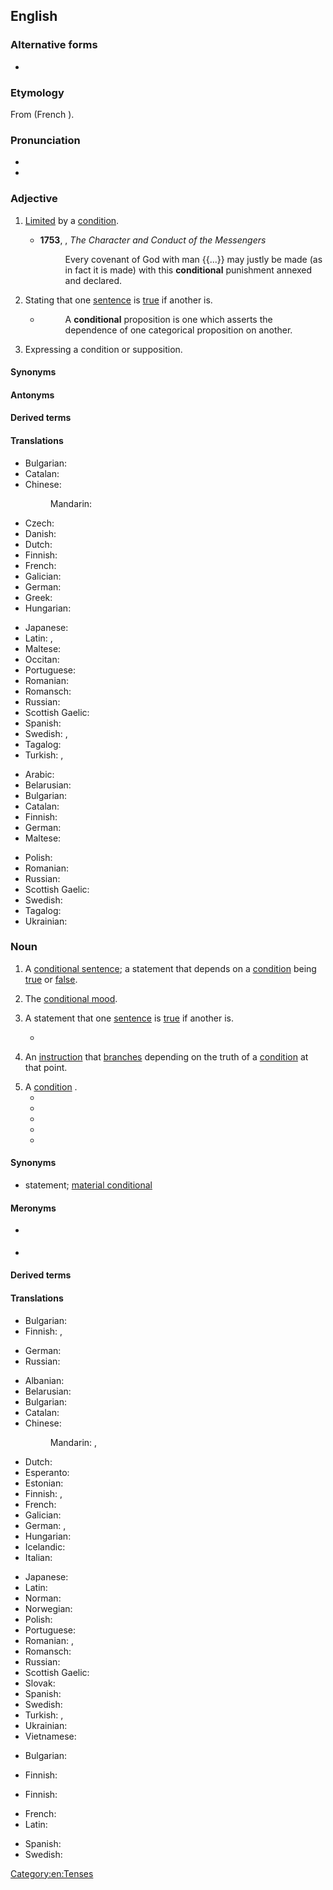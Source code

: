==English==

===Alternative forms===
* {{l|en|conditionall}} {{qualifier|obsolete}}

===Etymology===
From {{uder|en|fro|condicionel}} (French {{m|fr|conditionnel}}).

===Pronunciation===
* {{IPA|en|/kənˈdɪʃənəl/}}
* {{audio|en|LL-Q1860 (eng)-Vealhurl-conditional.wav|Audio (UK)}}

===Adjective===
{{en-adj|-}}

# [[limited|Limited]] by a [[condition]].
#: {{ux|en|I made my son a '''conditional''' promise: I would buy him a bike if he kept his room tidy.}}
#* '''1753''', {{w|William Warburton}}, ''The Character and Conduct of the Messengers''
#*: Every covenant of God with man {{...}} may justly be made (as in fact it is made) with this '''conditional''' punishment annexed and declared.
# {{lb|en|logic}} Stating that one [[sentence]] is [[true]] if another is.
#: {{ux|en|"A implies B" is a '''conditional''' statement.}}
#* {{RQ:Whately EOL}}
#*: A '''conditional''' proposition is one which asserts the dependence of one categorical proposition on another.
# {{lb|en|grammar}} Expressing a condition or supposition.
#: {{ux|en|a '''conditional''' word, mode, or tense}}

====Synonyms====
{{col4|en
|conditioned
|relative
|limited
|{{sense|in logic}} [[hypothetical]]
}}

====Antonyms====
{{col4|en
|absolute
|categorical
|unconditional
}}

====Derived terms====
{{col3|en
|conditional entropy
|conditional probability
|conditional proof
|conditional sentence
|conditional tense
|conditional agreement|conditional assembly language|conditional baptism|conditional comment|conditional fee|conditional operator|conditional perfect|conditional probability distribution|conditional unconditional|pre-conditional
}}

====Translations====
{{trans-top|limited by a condition}}
* Bulgarian: {{t+|bg|условен}}
* Catalan: {{t+|ca|condicional}}
* Chinese:
*: Mandarin: {{t|cmn|有條件的|tr=yǒu tiáojiàn de}}
* Czech: {{t|cs|podmíněný}}
* Danish: {{t|da|betinget}}
* Dutch: {{t+|nl|voorwaardelijk}}
* Finnish: {{t+|fi|ehdollinen}}
* French: {{t+|fr|conditionnel}}
* Galician: {{t|gl|condicional}}
* German: {{t+|de|bedingt}}
* Greek: {{t+|el|υποθετικός}}
* Hungarian: {{t+|hu|feltételes}}
{{trans-mid}}
* Japanese: {{t|ja|条件付き|alt=条件付きの|tr=jōkentsuki no}}
* Latin: {{t|la|conditionalis}}, {{t|la|condiciōnālis}}
* Maltese: {{t|mt|kundizzjonali}}
* Occitan: {{t|oc|condicional}}
* Portuguese: {{t+|pt|condicional}}
* Romanian: {{t+|ro|condițional}}
* Romansch: {{t|rm|cundiziunal}}
* Russian: {{t+|ru|усло́вный}}
* Scottish Gaelic: {{t|gd|cumhach}}
* Spanish: {{t+|es|condicional}}
* Swedish: {{t+|sv|villkorlig}}, {{t+|sv|betingad}}
* Tagalog: {{t|tl|pasumala}}
* Turkish: {{t+|tr|şartlı}}, {{t+|tr|koşullu}}
{{trans-bottom}}

{{trans-top|in logic}}
* Arabic: {{t+|ar|شَرْطِيّ}}
* Belarusian: {{t|be|умо́ўны}}
* Bulgarian: {{t+|bg|условен}}
* Catalan: {{t+|ca|condicional}}
* Finnish: {{t+|fi|ehdollinen}}
* German: {{t+|de|bedingt}}
* Maltese: {{t|mt|kundizzjonali}}
{{trans-mid}}
* Polish: {{t+|pl|warunkowy}}
* Romanian: {{t+|ro|condițional}}
* Russian: {{t+|ru|усло́вный}}
* Scottish Gaelic: {{t|gd|cumhach}}
* Swedish: {{t+|sv|villkorlig}}
* Tagalog: {{t|tl|pasumala}}
* Ukrainian: {{t+|uk|умо́вний}}
{{trans-bottom}}

===Noun===
{{en-noun}}

# {{lb|en|grammar}} A [[conditional sentence]]; a statement that depends on a [[condition]] being [[true]] or [[false]].
# {{lb|en|grammar}} The [[conditional mood]].
# {{lb|en|logic}} A statement that one [[sentence]] is [[true]] if another is.
#: {{ux|en|"A implies B" is a '''conditional'''.}}
#* {{quote-book|en|author={{w|Lyman Hotchkiss Atwater}}|title=Manual of Elementary Logic|year=1867|passage=Disjunctives may be turned into '''conditionals'''| quoted_in=''OED''}}
# {{lb|en|programming}} An [[instruction]] that [[branch]]es depending on the truth of a [[condition]] at that point.
#: {{ux|en|<code>if</code> and <code>while</code> are '''conditionals''' in some programming languages.}}
# A [[condition]] {{gloss|a [[limitation]] or [[restriction]]}}.
#* {{quote-book|en|year=1832| title=Memoirs of the Life and Martyrdom of John Bradford|author=John Bradford | page=69| passage=The former is called the law, which hath his promises, '''conditionals''', and comminations or threats, accordingly; the other is called the gospel, or rather the free promises hanging not on conditions on our behalf, but simply on God's verity and mercy, althouh they require conditions, but not as hanging thereon; of which promises the gospel may well be called a publication.}}
#* {{quote-book|en|year=1837| title=The Letters of the Martyrs: Collected and Published in 1564 |author=| page=363| passage=GOD grant us to be clean beasts, to cleave the hoofs accordingly, that is, to give the old man meat, meet for the owers, that is, the law with his appurtenances, '''conditionals''', promises, and comminations; and to give to the new man the gospel and sweet free promises, as appertaineth; and then doubtless we shall walk in the right high-way unto eternal life, that is, in Christ Jesus, the end of the law and the fulfilling of the promises, in whome they be yea and Amen.}}
#* {{quote-book|en|year=1853| title=The Works of John Owen, D. D. |author=John Owen | page=640| editor=Rev. William H. Goold|passage=For mine own part, I confess I do not in any measure think it needful to insist upon the '''conditionals''' of these assertions of the Holy Ghost, as to the removal of any or all the oppositions that from them, of old or of late, have been raised and framed against the doctrine of the saints' perseverance, there being in neither of the texts insisted on either name or thing inquired after, nor any one of all the severals inquired into, and constantly in the Scriptures used, in the description of the saints and believers of whom we speak.}}
#* {{quote-book|en|year=2009| title=Mergers & Acquisitions|author=Dennis J. Roberts | page=| passage=There were so many ways to answer, yet each potential response seemed out of context, inadequate. The problem with context—and any '''conditionals''' I might apply in my answer—was the high risk that Jim and Margot dismiss it all as “hedging,” as positioning myself to win the engagement. }}
#* {{quote-book|en|year=2018| title=Middle Knowledge: Human Freedom in Divine Sovereignty|author=John D. Laing | page=| passage=Sanders questions this move under a model that assumes comprehensive divine foreknowledge because there aren't any '''conditionals'''; the outcome is certain: “How can a conditional promise be genuine if God already foreknows the human response and so foreknows that he will, in fact, never fulfill the promise?"}}

====Synonyms====
* {{sense|in logic}} {{l|en|if-then}} statement; [[material conditional]]

====Meronyms====
* {{sense|in logic}} {{l|en|antecedent}}
* {{sense|in logic}} {{l|en|consequent}}

====Derived terms====
{{der2|en|first conditional|mixed conditional|Philonian conditional||present conditional|relevance conditional|second conditional|third conditional|zero conditional}}

====Translations====
{{trans-top|grammar: statement}}
* Bulgarian: {{t+|bg|условие|n}}
* Finnish: {{t+|fi|ehtolause}}, {{t|fi|konditionaalilause}}
{{trans-mid}}
* German: {{t+|de|Konditional|n}}
* Russian: {{t+|ru|усло́вие|n}}
{{trans-bottom}}

{{trans-top|grammar: mode/mood}}
* Albanian: {{t|sq|mënyra kushtore|f}}
* Belarusian: {{t|be|умо́ўны лад|m}}
* Bulgarian: {{t|bg|усло́вно наклоне́ние|n}}
* Catalan: {{t+|ca|condicional|m}}
* Chinese:
*: Mandarin: {{t|cmn|條件語氣|sc=Hani}}, {{t|cmn|条件语气|tr=tiáojiàn yǔqì|sc=Hani}}
* Dutch: {{t+|nl|voorwaardelijke wijs|m}}
* Esperanto: {{t|eo|kondicionalo}}
* Estonian: {{t|et|tingiv}}
* Finnish: {{t+|fi|ehtotapa}}, {{t+|fi|konditionaali}}
* French: {{t+|fr|conditionnel|m}}
* Galician: {{t|gl|condicional}}
* German: {{t+|de|Konditional|m}}, {{t|de|Konditionalis|m}}
* Hungarian: {{t|hu|feltételes mód}}
* Icelandic: {{t|is|skildagatíð|f}}
* Italian: {{t+|it|condizionale|m}}
{{trans-mid}}
* Japanese: {{t|ja|条件法|tr=じょうけんほう, jōkenhō|sc=Jpan}}
* Latin: {{t|la|([[modus]]) [[conditionalis]]|m}}
* Norman: {{t|nrf|conditionnel|m}}
* Norwegian: {{t|no|kondisjonalis}}
* Polish: {{t+|pl|tryb przypuszczający|m}}
* Portuguese: {{t+|pt|condicional|m}}
* Romanian: {{t+|ro|mod condițional}}, {{t+|ro|condițional}}
* Romansch: {{t|rm|cundiziunal|m}}
* Russian: {{t|ru|[[условный|условное]] [[наклоне́ние]]|n}}
* Scottish Gaelic: {{t|gd|modh cumhach|m}}
* Slovak: {{t|sk|podmieňovací spôsob}}
* Spanish: {{t+|es|condicional|m}}
* Swedish: {{t|sv|konditionalis|c}}
* Turkish: {{t+|tr|koşul bileşik zamanı}}, {{t+|tr|şart bileşik zamanı}}
* Ukrainian: {{t+|uk|умо́вний спо́сіб|m}}
* Vietnamese: {{t|vi|thức điều kiện}}
{{trans-bottom}}

{{trans-top|logic: statement}}
* Bulgarian: {{t+|bg|условие|n}}
{{trans-mid}}
* Finnish: {{t+|fi|ehtolause}}
{{trans-bottom}}

{{trans-top|computing: branching instruction}}
* Finnish: {{t+|fi|ehtolause}}
{{trans-mid}}
{{trans-bottom}}

{{trans-see|limitation}}

{{checktrans-top}}
* French: {{t+check|fr|conditionnel|m}}
* Latin: {{t-check|la|condicionalis|m}}
{{trans-mid}}
* Spanish: {{t+check|es|condicional|m}}
* Swedish: {{t-check|sv|konditionalis}}
{{trans-bottom}}

[[Category:en:Tenses]]